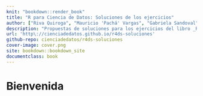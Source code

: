 ```yaml
--- 
knit: "bookdown::render_book"
title: "R para Ciencia de Datos: Soluciones de los ejercicios"
author: ["Riva Quiroga", "Mauricio 'Pachá' Vargas", "Gabriela Sandoval"]
description: "Propuestas de soluciones para los ejercicios del libro _R para Ciencia de Datos_"
url: 'http\://cienciadedatos.github.io/r4ds-soluciones'
github-repo: cienciadedatos/r4ds-soluciones
cover-image: cover.png
site: bookdown::bookdown_site
documentclass: book
---
```


# Bienvenida {-}

